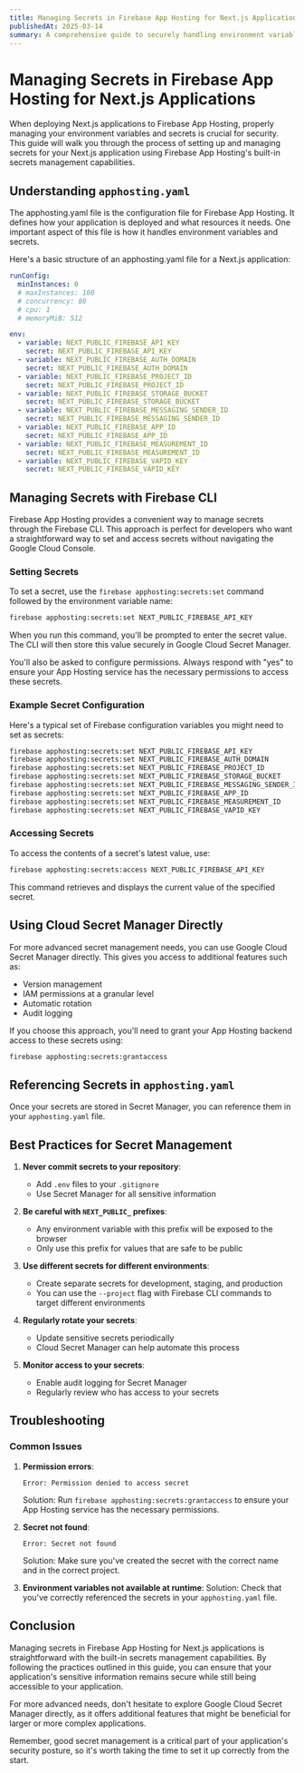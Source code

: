 ```yaml
---
title: Managing Secrets in Firebase App Hosting for Next.js Applications
publishedAt: 2025-03-14
summary: A comprehensive guide to securely handling environment variables and secrets in your Next.js applications deployed to Firebase App Hosting
---
```


# Managing Secrets in Firebase App Hosting for Next.js Applications

When deploying Next.js applications to Firebase App Hosting, properly managing your environment variables and secrets is crucial for security. This guide will walk you through the process of setting up and managing secrets for your Next.js application using Firebase App Hosting's built-in secrets management capabilities.

## Understanding `apphosting.yaml`

The apphosting.yaml file is the configuration file for Firebase App Hosting. It defines how your application is deployed and what resources it needs. One important aspect of this file is how it handles environment variables and secrets.

Here's a basic structure of an apphosting.yaml file for a Next.js application:

```yaml
runConfig:
  minInstances: 0
  # maxInstances: 100
  # concurrency: 80
  # cpu: 1
  # memoryMiB: 512

env:
  - variable: NEXT_PUBLIC_FIREBASE_API_KEY
    secret: NEXT_PUBLIC_FIREBASE_API_KEY
  - variable: NEXT_PUBLIC_FIREBASE_AUTH_DOMAIN
    secret: NEXT_PUBLIC_FIREBASE_AUTH_DOMAIN
  - variable: NEXT_PUBLIC_FIREBASE_PROJECT_ID
    secret: NEXT_PUBLIC_FIREBASE_PROJECT_ID
  - variable: NEXT_PUBLIC_FIREBASE_STORAGE_BUCKET
    secret: NEXT_PUBLIC_FIREBASE_STORAGE_BUCKET
  - variable: NEXT_PUBLIC_FIREBASE_MESSAGING_SENDER_ID
    secret: NEXT_PUBLIC_FIREBASE_MESSAGING_SENDER_ID
  - variable: NEXT_PUBLIC_FIREBASE_APP_ID
    secret: NEXT_PUBLIC_FIREBASE_APP_ID
  - variable: NEXT_PUBLIC_FIREBASE_MEASUREMENT_ID
    secret: NEXT_PUBLIC_FIREBASE_MEASUREMENT_ID
  - variable: NEXT_PUBLIC_FIREBASE_VAPID_KEY
    secret: NEXT_PUBLIC_FIREBASE_VAPID_KEY
```

## Managing Secrets with Firebase CLI

Firebase App Hosting provides a convenient way to manage secrets through the Firebase CLI. This approach is perfect for developers who want a straightforward way to set and access secrets without navigating the Google Cloud Console.

### Setting Secrets

To set a secret, use the `firebase apphosting:secrets:set` command followed by the environment variable name:

```bash
firebase apphosting:secrets:set NEXT_PUBLIC_FIREBASE_API_KEY
```

When you run this command, you'll be prompted to enter the secret value. The CLI will then store this value securely in Google Cloud Secret Manager.

You'll also be asked to configure permissions. Always respond with "yes" to ensure your App Hosting service has the necessary permissions to access these secrets.

### Example Secret Configuration

Here's a typical set of Firebase configuration variables you might need to set as secrets:

```bash
firebase apphosting:secrets:set NEXT_PUBLIC_FIREBASE_API_KEY
firebase apphosting:secrets:set NEXT_PUBLIC_FIREBASE_AUTH_DOMAIN
firebase apphosting:secrets:set NEXT_PUBLIC_FIREBASE_PROJECT_ID
firebase apphosting:secrets:set NEXT_PUBLIC_FIREBASE_STORAGE_BUCKET
firebase apphosting:secrets:set NEXT_PUBLIC_FIREBASE_MESSAGING_SENDER_ID
firebase apphosting:secrets:set NEXT_PUBLIC_FIREBASE_APP_ID
firebase apphosting:secrets:set NEXT_PUBLIC_FIREBASE_MEASUREMENT_ID
firebase apphosting:secrets:set NEXT_PUBLIC_FIREBASE_VAPID_KEY
```

### Accessing Secrets

To access the contents of a secret's latest value, use:

```bash
firebase apphosting:secrets:access NEXT_PUBLIC_FIREBASE_API_KEY
```

This command retrieves and displays the current value of the specified secret.

## Using Cloud Secret Manager Directly

For more advanced secret management needs, you can use Google Cloud Secret Manager directly. This gives you access to additional features such as:

- Version management
- IAM permissions at a granular level
- Automatic rotation
- Audit logging

If you choose this approach, you'll need to grant your App Hosting backend access to these secrets using:

```bash
firebase apphosting:secrets:grantaccess
```

## Referencing Secrets in `apphosting.yaml`

Once your secrets are stored in Secret Manager, you can reference them in your `apphosting.yaml` file.

## Best Practices for Secret Management

1. **Never commit secrets to your repository**:

   - Add `.env` files to your `.gitignore`
   - Use Secret Manager for all sensitive information

2. **Be careful with `NEXT_PUBLIC_` prefixes**:

   - Any environment variable with this prefix will be exposed to the browser
   - Only use this prefix for values that are safe to be public

3. **Use different secrets for different environments**:

   - Create separate secrets for development, staging, and production
   - You can use the `--project` flag with Firebase CLI commands to target different environments

4. **Regularly rotate your secrets**:

   - Update sensitive secrets periodically
   - Cloud Secret Manager can help automate this process

5. **Monitor access to your secrets**:
   - Enable audit logging for Secret Manager
   - Regularly review who has access to your secrets

## Troubleshooting

### Common Issues

1. **Permission errors**:

   ```
   Error: Permission denied to access secret
   ```

   Solution: Run `firebase apphosting:secrets:grantaccess` to ensure your App Hosting service has the necessary permissions.

2. **Secret not found**:

   ```
   Error: Secret not found
   ```

   Solution: Make sure you've created the secret with the correct name and in the correct project.

3. **Environment variables not available at runtime**:
   Solution: Check that you've correctly referenced the secrets in your `apphosting.yaml` file.

## Conclusion

Managing secrets in Firebase App Hosting for Next.js applications is straightforward with the built-in secrets management capabilities. By following the practices outlined in this guide, you can ensure that your application's sensitive information remains secure while still being accessible to your application.

For more advanced needs, don't hesitate to explore Google Cloud Secret Manager directly, as it offers additional features that might be beneficial for larger or more complex applications.

Remember, good secret management is a critical part of your application's security posture, so it's worth taking the time to set it up correctly from the start.
